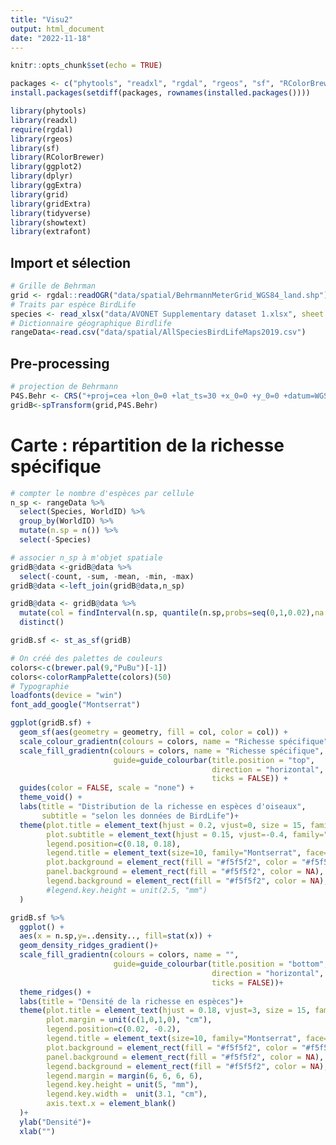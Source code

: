 ```yaml
---
title: "Visu2"
output: html_document
date: "2022-11-18"
---
```


```r
knitr::opts_chunk$set(echo = TRUE)
```

```r
packages <- c("phytools", "readxl", "rgdal", "rgeos", "sf", "RColorBrewer", "ggplot2", "gridExtra", "dplyr","ggExtra","grid", "gridExtra", "tidyverse", "extrafont")
install.packages(setdiff(packages, rownames(installed.packages())))

library(phytools)
library(readxl)
require(rgdal)
library(rgeos)
library(sf)
library(RColorBrewer)
library(ggplot2)
library(dplyr)
library(ggExtra)
library(grid)
library(gridExtra)
library(tidyverse)
library(showtext)
library(extrafont)
```

## Import et sélection 

```r
# Grille de Behrman
grid <- rgdal::readOGR("data/spatial/BehrmannMeterGrid_WGS84_land.shp")
# Traits par espèce BirdLife
species <- read_xlsx("data/AVONET Supplementary dataset 1.xlsx", sheet = 2)
# Dictionnaire géographique Birdlife 
rangeData<-read.csv("data/spatial/AllSpeciesBirdLifeMaps2019.csv")
```

## Pre-processing

```r
# projection de Behrmann
P4S.Behr <- CRS("+proj=cea +lon_0=0 +lat_ts=30 +x_0=0 +y_0=0 +datum=WGS84 +ellps=WGS84 +units=m +no_defs")
gridB<-spTransform(grid,P4S.Behr)
```

# Carte : répartition de la richesse spécifique

```r
# compter le nombre d'espèces par cellule
n_sp <- rangeData %>% 
  select(Species, WorldID) %>% 
  group_by(WorldID) %>%
  mutate(n.sp = n()) %>% 
  select(-Species) 
```


```r
# associer n_sp à m'objet spatiale
gridB@data <-gridB@data %>% 
  select(-count, -sum, -mean, -min, -max) 
gridB@data <-left_join(gridB@data,n_sp)

gridB@data <- gridB@data %>% 
  mutate(col = findInterval(n.sp, quantile(n.sp,probs=seq(0,1,0.02),na.rm=T), all.inside = TRUE)) %>% 
  distinct()

gridB.sf <- st_as_sf(gridB)
```

```r
# On créé des palettes de couleurs
colors<-c(brewer.pal(9,"PuBu")[-1])
colors<-colorRampPalette(colors)(50)
# Typographie
loadfonts(device = "win")
font_add_google("Montserrat")
```

```r
ggplot(gridB.sf) +
  geom_sf(aes(geometry = geometry, fill = col, color = col)) +
  scale_colour_gradientn(colours = colors, name = "Richesse spécifique") +
  scale_fill_gradientn(colours = colors, name = "Richesse spécifique", 
                       guide=guide_colourbar(title.position = "top", 
                                             direction = "horizontal",
                                             ticks = FALSE)) +
  guides(color = FALSE, scale = "none") +
  theme_void() +
  labs(title = "Distribution de la richesse en espèces d'oiseaux", 
       subtitle = "selon les données de BirdLife")+
  theme(plot.title = element_text(hjust = 0.2, vjust=0, size = 15, family="Montserrat", face="bold"),
        plot.subtitle = element_text(hjust = 0.15, vjust=-0.4, family="Montserrat"),
        legend.position=c(0.18, 0.18), 
        legend.title = element_text(size=10, family="Montserrat", face="bold", vjust = 0.8),
        plot.background = element_rect(fill = "#f5f5f2", color = "#f5f5f2"), 
        panel.background = element_rect(fill = "#f5f5f2", color = NA),
        legend.background = element_rect(fill = "#f5f5f2", color = NA), 
        #legend.key.height = unit(2.5, "mm")
  )

```
```r
gridB.sf %>% 
  ggplot() +
  aes(x = n.sp,y=..density.., fill=stat(x)) +
  geom_density_ridges_gradient()+
  scale_fill_gradientn(colours = colors, name = "",
                       guide=guide_colourbar(title.position = "bottom", 
                                             direction = "horizontal",
                                             ticks = FALSE))+
  theme_ridges() +
  labs(title = "Densité de la richesse en espèces")+
  theme(plot.title = element_text(hjust = 0.18, vjust=3, size = 15, family="Montserrat", face="bold"),
        plot.margin = unit(c(1,0,1,0), "cm"),
        legend.position=c(0.02, -0.2),
        legend.title = element_text(size=10, family="Montserrat", face="bold", vjust = 0.8),
        plot.background = element_rect(fill = "#f5f5f2", color = "#f5f5f2"), 
        panel.background = element_rect(fill = "#f5f5f2", color = NA),
        legend.background = element_rect(fill = "#f5f5f2", color = NA), 
        legend.margin = margin(6, 6, 6, 6),
        legend.key.height = unit(5, "mm"), 
        legend.key.width =  unit(3.1, "cm"),
        axis.text.x = element_blank()
  )+
  ylab("Densité")+
  xlab("")
```

